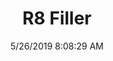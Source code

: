 ---
width: 2000
height: 1333
title: R8 Filler
description: R8 Fuel Filler Cap
date: 5/26/2019 8:08:29 AM
cameraMake: Sony
cameraModel: ILCE-7M3
lens: FE 24-105mm F4 G OSS
settingsfStop: f/5
settingsISO: ISO 100
settingsShutter: 1/320
settingsFocalLength: 100 mm
---